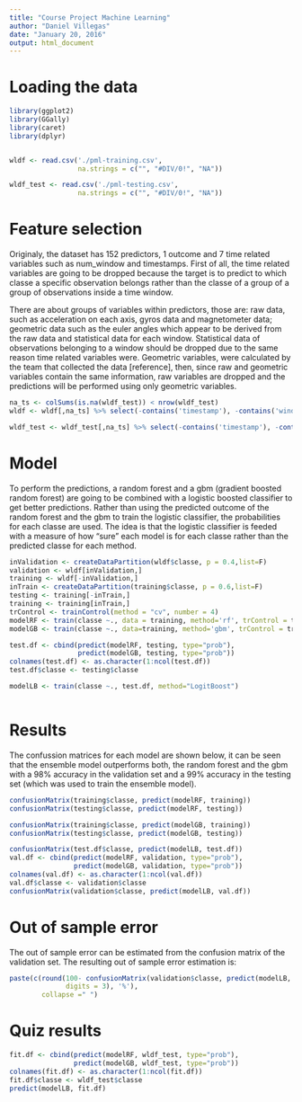 ```yaml
---
title: "Course Project Machine Learning"
author: "Daniel Villegas"
date: "January 20, 2016"
output: html_document
---
```


# Loading the data
```r
library(ggplot2)
library(GGally)
library(caret)
library(dplyr)


wldf <- read.csv('./pml-training.csv',
                 na.strings = c("", "#DIV/0!", "NA"))

wldf_test <- read.csv('./pml-testing.csv',
                 na.strings = c("", "#DIV/0!", "NA"))


```

# Feature selection

Originaly, the dataset has 152 predictors, 1 outcome and 7 time related variables such as num_window and 
timestamps. First of all, the time related variables are going to be dropped because the target is to 
predict to which classe a specific observation belongs rather than the classe of a group of a group of 
observations inside a time window.

There are about groups of variables within predictors, those are: raw data, such as 
acceleration on each axis, gyros data and magnetometer data; geometric data such as the euler angles
which appear to be derived from the raw data and statistical data for each window. Statistical data of 
observations belonging to a window should be dropped due to the same reason time related variables were.
Geometric variables, were calculated by the team that collected the data [reference], then, since raw and
geometric variables contain the same information, raw variables are dropped and the predictions will be 
performed using only geometric variables.

```r
na_ts <- colSums(is.na(wldf_test)) < nrow(wldf_test)
wldf <- wldf[,na_ts] %>% select(-contains('timestamp'), -contains('window'), -user_name, -X, -contains('gyros'), -contains('magnet'), -starts_with('accel'), contains('total_accel'))

wldf_test <- wldf_test[,na_ts] %>% select(-contains('timestamp'), -contains('window'), -user_name, -X, -contains('gyros'), -contains('magnet'), -starts_with('accel'), contains('total_accel'))
```

# Model

To perform the predictions, a random forest and a gbm (gradient boosted random forest) are going to be
combined with a logistic boosted classifier to get better predictions. Rather than using the predicted
outcome of the random forest and the gbm to train the logistic classifier, the probabilities for each 
classe are used. The idea is that the logistic classifier is feeded with a measure of how "sure" each 
model is for each classe rather than the predicted classe for each method.

```r
inValidation <- createDataPartition(wldf$classe, p = 0.4,list=F)
validation <- wldf[inValidation,]
training <- wldf[-inValidation,]
inTrain <- createDataPartition(training$classe, p = 0.6,list=F)
testing <- training[-inTrain,]
training <- training[inTrain,]
trControl <- trainControl(method = "cv", number = 4)
modelRF <- train(classe ~., data = training, method='rf', trControl = trControl)
modelGB <- train(classe ~., data=training, method='gbm', trControl = trControl, verbose=F)

test.df <- cbind(predict(modelRF, testing, type="prob"), 
                 predict(modelGB, testing, type="prob"))
colnames(test.df) <- as.character(1:ncol(test.df))
test.df$classe <- testing$classe

modelLB <- train(classe ~., test.df, method="LogitBoost")



```

# Results

The confussion matrices for each model are shown below, it can be seen that the ensemble model 
outperforms both, the random forest and the gbm with a 98% accuracy in the validation set and a 99% 
accuracy in the testing set (which was used to train the ensemble model).

```r
confusionMatrix(training$classe, predict(modelRF, training))
confusionMatrix(testing$classe, predict(modelRF, testing))

confusionMatrix(training$classe, predict(modelGB, training))
confusionMatrix(testing$classe, predict(modelGB, testing))

confusionMatrix(test.df$classe, predict(modelLB, test.df))
val.df <- cbind(predict(modelRF, validation, type="prob"), 
                predict(modelGB, validation, type="prob"))
colnames(val.df) <- as.character(1:ncol(val.df))
val.df$classe <- validation$classe
confusionMatrix(validation$classe, predict(modelLB, val.df))
```

# Out of sample error

The out of sample error can be estimated from the confusion matrix of the validation set. The resulting
out of sample error estimation is:
```r
paste(c(round(100- confusionMatrix(validation$classe, predict(modelLB, val.df))$overall[[1]]*100,
              digits = 3), '%'), 
        collapse =" ")
```

# Quiz results

```r
fit.df <- cbind(predict(modelRF, wldf_test, type="prob"), 
                predict(modelGB, wldf_test, type="prob"))
colnames(fit.df) <- as.character(1:ncol(fit.df))
fit.df$classe <- wldf_test$classe
predict(modelLB, fit.df)
```
